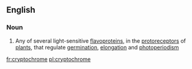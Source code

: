 ==English==

===Noun===
{{wikipedia}}
{{en-noun}}

# {{context|biochemistry|lang=en}} Any of several light-sensitive [[flavoprotein]]s, in the [[protoreceptor]]s of [[plant]]s, that regulate [[germination]], [[elongation]] and [[photoperiodism]]

[[fr:cryptochrome]]
[[pl:cryptochrome]]